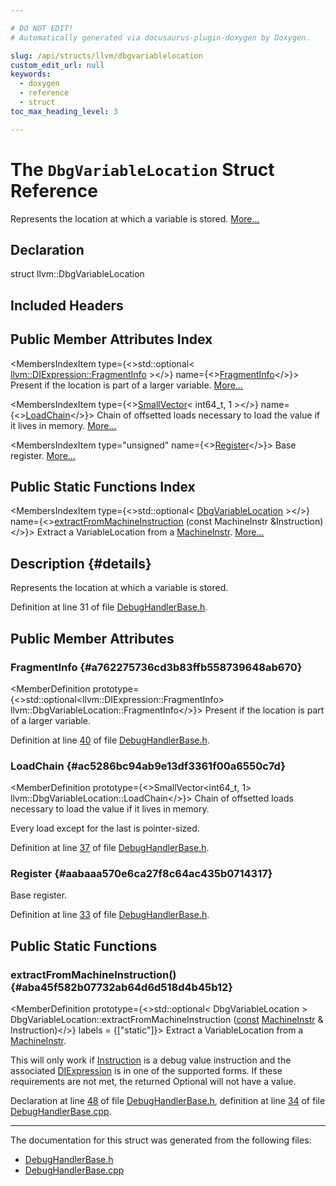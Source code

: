 ```yaml
---

# DO NOT EDIT!
# Automatically generated via docusaurus-plugin-doxygen by Doxygen.

slug: /api/structs/llvm/dbgvariablelocation
custom_edit_url: null
keywords:
  - doxygen
  - reference
  - struct
toc_max_heading_level: 3

---
```





# The `DbgVariableLocation` Struct Reference

<DoxygenPage pluginConfig={pluginConfig}>

Represents the location at which a variable is stored. <a href="#details">More...</a>

## Declaration

<CodeBlock>struct llvm::DbgVariableLocation</CodeBlock>

## Included Headers

<IncludesList>
<IncludesListItem
  filePath="llvm/CodeGen/DebugHandlerBase.h"
  permalink="/docs/api/files/include/include/llvm/include/llvm/codegen/debughandlerbase-h"
  isLocal="true" />
</IncludesList>

## Public Member Attributes Index

<MembersIndex>

<MembersIndexItem
  type={<>std::optional&lt; <a href="/docs/api/classes/llvm/diexpression/#a2a09e6caba71ab15519f9e55ceb4d10d">llvm::DIExpression::FragmentInfo</a> &gt;</>}
  name={<><a href="#a762275736cd3b83ffb558739648ab670">FragmentInfo</a></>}>
Present if the location is part of a larger variable. <a href="#a762275736cd3b83ffb558739648ab670">More...</a>
</MembersIndexItem>

<MembersIndexItem
  type={<><a href="/docs/api/classes/llvm/smallvector">SmallVector</a>&lt; int64&#95;t, 1 &gt;</>}
  name={<><a href="#ac5286bc94ab9e13df3361f00a6550c7d">LoadChain</a></>}>
Chain of offsetted loads necessary to load the value if it lives in memory. <a href="#ac5286bc94ab9e13df3361f00a6550c7d">More...</a>
</MembersIndexItem>

<MembersIndexItem
  type="unsigned"
  name={<><a href="#aabaaa570e6ca27f8c64ac435b0714317">Register</a></>}>
Base register. <a href="#aabaaa570e6ca27f8c64ac435b0714317">More...</a>
</MembersIndexItem>

</MembersIndex>

## Public Static Functions Index

<MembersIndex>

<MembersIndexItem
  type={<>std::optional&lt; <a href="/docs/api/structs/llvm/dbgvariablelocation">DbgVariableLocation</a> &gt;</>}
  name={<><a href="#aba45f582b07732ab64d6d518d4b45b12">extractFromMachineInstruction</a> (const MachineInstr &amp;Instruction)</>}>
Extract a VariableLocation from a <a href="/docs/api/classes/llvm/machineinstr">MachineInstr</a>. <a href="#aba45f582b07732ab64d6d518d4b45b12">More...</a>
</MembersIndexItem>

</MembersIndex>

## Description {#details}

Represents the location at which a variable is stored.

Definition at line 31 of file <a href="/docs/api/files/include/include/llvm/include/llvm/codegen/debughandlerbase-h">DebugHandlerBase.h</a>.

<SectionDefinition>

## Public Member Attributes

### FragmentInfo {#a762275736cd3b83ffb558739648ab670}

<MemberDefinition
  prototype={<>std::optional&lt;llvm::DIExpression::FragmentInfo&gt; llvm::DbgVariableLocation::FragmentInfo</>}>
Present if the location is part of a larger variable.

Definition at line <a href="/docs/api/files/include/include/llvm/include/llvm/codegen/debughandlerbase-h/#l00040">40</a> of file <a href="/docs/api/files/include/include/llvm/include/llvm/codegen/debughandlerbase-h">DebugHandlerBase.h</a>.
</MemberDefinition>

### LoadChain {#ac5286bc94ab9e13df3361f00a6550c7d}

<MemberDefinition
  prototype={<>SmallVector&lt;int64&#95;t, 1&gt; llvm::DbgVariableLocation::LoadChain</>}>
Chain of offsetted loads necessary to load the value if it lives in memory.

Every load except for the last is pointer-sized.

Definition at line <a href="/docs/api/files/include/include/llvm/include/llvm/codegen/debughandlerbase-h/#l00037">37</a> of file <a href="/docs/api/files/include/include/llvm/include/llvm/codegen/debughandlerbase-h">DebugHandlerBase.h</a>.
</MemberDefinition>

### Register {#aabaaa570e6ca27f8c64ac435b0714317}

<MemberDefinition
  prototype="unsigned llvm::DbgVariableLocation::Register">
Base register.

Definition at line <a href="/docs/api/files/include/include/llvm/include/llvm/codegen/debughandlerbase-h/#l00033">33</a> of file <a href="/docs/api/files/include/include/llvm/include/llvm/codegen/debughandlerbase-h">DebugHandlerBase.h</a>.
</MemberDefinition>

</SectionDefinition>

<SectionDefinition>

## Public Static Functions

### extractFromMachineInstruction() {#aba45f582b07732ab64d6d518d4b45b12}

<MemberDefinition
  prototype={<>std::optional&lt; DbgVariableLocation &gt; DbgVariableLocation::extractFromMachineInstruction (<a href="/docs/api/files/lib/lib/target/lib/target/aarch64/aarch64promoteconstant-cpp/#a90f8350fecae261c25be85d38b451bff">const</a> <a href="/docs/api/classes/llvm/machineinstr">MachineInstr</a> &amp; Instruction)</>}
  labels = {["static"]}>
Extract a VariableLocation from a <a href="/docs/api/classes/llvm/machineinstr">MachineInstr</a>.

This will only work if <a href="/docs/api/classes/llvm/instruction">Instruction</a> is a debug value instruction and the associated <a href="/docs/api/classes/llvm/diexpression">DIExpression</a> is in one of the supported forms. If these requirements are not met, the returned Optional will not have a value.

Declaration at line <a href="/docs/api/files/include/include/llvm/include/llvm/codegen/debughandlerbase-h/#l00048">48</a> of file <a href="/docs/api/files/include/include/llvm/include/llvm/codegen/debughandlerbase-h">DebugHandlerBase.h</a>, definition at line <a href="/docs/api/files/lib/lib/codegen/lib/codegen/asmprinter/debughandlerbase-cpp/#l00034">34</a> of file <a href="/docs/api/files/lib/lib/codegen/lib/codegen/asmprinter/debughandlerbase-cpp">DebugHandlerBase.cpp</a>.
</MemberDefinition>

</SectionDefinition>

<hr/>

The documentation for this struct was generated from the following files:

<ul>
<li><a href="/docs/api/files/include/include/llvm/include/llvm/codegen/debughandlerbase-h">DebugHandlerBase.h</a></li>
<li><a href="/docs/api/files/lib/lib/codegen/lib/codegen/asmprinter/debughandlerbase-cpp">DebugHandlerBase.cpp</a></li>
</ul>

</DoxygenPage>
